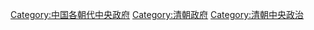 [[Category:中国各朝代中央政府|Category:中国各朝代中央政府]]
[[Category:清朝政府|Category:清朝政府]]
[[Category:清朝中央政治|Category:清朝中央政治]]